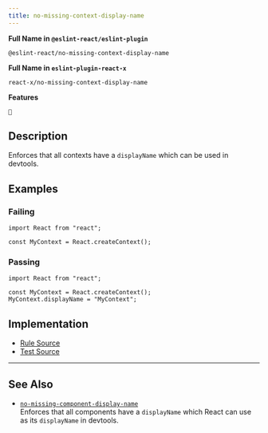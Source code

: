 ```yaml
---
title: no-missing-context-display-name
---
```


**Full Name in `@eslint-react/eslint-plugin`**

```plain copy
@eslint-react/no-missing-context-display-name
```

**Full Name in `eslint-plugin-react-x`**

```plain copy
react-x/no-missing-context-display-name
```

**Features**

`🔧`

## Description

Enforces that all contexts have a `displayName` which can be used in devtools.

## Examples

### Failing

```tsx
import React from "react";

const MyContext = React.createContext();
```

### Passing

```tsx
import React from "react";

const MyContext = React.createContext();
MyContext.displayName = "MyContext";
```

## Implementation

- [Rule Source](https://github.com/Rel1cx/eslint-react/tree/main/packages/plugins/eslint-plugin-react-x/src/rules/no-missing-context-display-name.ts)
- [Test Source](https://github.com/Rel1cx/eslint-react/tree/main/packages/plugins/eslint-plugin-react-x/src/rules/no-missing-context-display-name.spec.ts)

---

## See Also

- [`no-missing-component-display-name`](./no-missing-component-display-name)\
  Enforces that all components have a `displayName` which React can use as its `displayName` in devtools.
